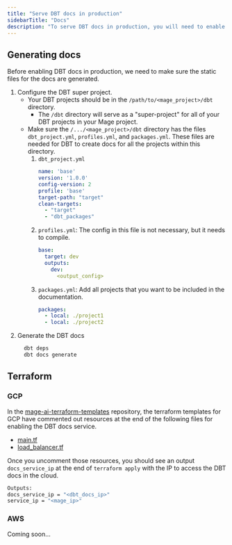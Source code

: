 ```yaml
---
title: "Serve DBT docs in production"
sidebarTitle: "Docs"
description: "To serve DBT docs in production, you will need to enable a container to host the DBT docs webserver in the cloud service you are using."
---
```


## Generating docs

Before enabling DBT docs in production, we need to make sure the static files for the docs are generated.

1. Configure the DBT super project.
    * Your DBT projects should be in the `/path/to/<mage_project>/dbt` directory.
        * The `/dbt` directory will serve as a "super-project" for all of your DBT projects in your Mage project.
    * Make sure the `/.../<mage_project>/dbt` directory has the files `dbt_project.yml`, `profiles.yml`, and `packages.yml`. These files are needed for DBT to create docs for all the projects within this directory.
        1. `dbt_project.yml`
            ```yaml
            name: 'base'
            version: '1.0.0'
            config-version: 2
            profile: 'base'
            target-path: "target"
            clean-targets:
              - "target"
              - "dbt_packages"
            ```
        1. `profiles.yml`: The config in this file is not necessary, but it needs to compile.
            ```yaml
            base:
              target: dev
              outputs:
                dev:
                  <output_config>
            ```
        1. `packages.yml`: Add all projects that you want to be included in the documentation.
            ```yaml
            packages:
              - local: ./project1
              - local: ./project2
            ```
2. Generate the DBT docs
    ```bash
      dbt deps
      dbt docs generate
    ```


## Terraform

### GCP

In the [mage-ai-terraform-templates](https://github.com/mage-ai/mage-ai-terraform-templates) repository, the terraform templates for GCP have commented out resources at the end of the following files for enabling the DBT docs service.
* [main.tf](https://github.com/mage-ai/mage-ai-terraform-templates/blob/master/gcp/main.tf#L184)
* [load_balancer.tf](https://github.com/mage-ai/mage-ai-terraform-templates/blob/master/gcp/load_balancer.tf#L81)

Once you uncomment those resources, you should see an output `docs_service_ip` at the end of `terraform apply` with the IP to access the DBT docs in the cloud.

```bash
Outputs:
docs_service_ip = "<dbt_docs_ip>"
service_ip = "<mage_ip>"
```

### AWS

Coming soon...
